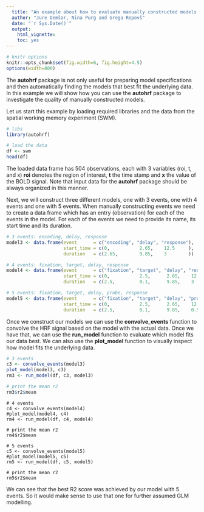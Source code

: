 ```yaml
---
  title: "An example about how to evaluate manually constructed models with the autohrf package"
  author: "Jure Demšar, Nina Purg and Grega Repovš"
  date: "`r Sys.Date()`"
  output:
    html_vignette:
    toc: yes
---
```


<!--
  %\VignetteEngine{knitr::rmarkdown}
  %\VignetteEncoding{UTF-8}
  %\VignetteIndexEntry{b_reaction_time: Bayesian reaction time model}
-->

```r
# knitr options
knitr::opts_chunk$set(fig.width=6, fig.height=4.5)
options(width=800)
```

The **autohrf** package is not only useful for preparing model specifications and then automatically finding the models that best fit the underlying data. In this example we will show how you can use the **autohrf** package to investigate the quality of manually constructed models.

Let us start this example by loading required libraries and the data from the spatial working memory experiment (SWM).


```r
# libs
library(autohrf)

# load the data
df <- swm
head(df)
```

The loaded data frame has 504 observations, each with 3 variables (roi, t, and x) **roi** denotes the region of interest, **t** the time stamp and **x** the value of the BOLD signal. Note that input data for the **autohrf** package should be always organized in this manner.

Next, we will construct three different models, one with 3 events, one with 4 events and one with 5 events. When manually constructing events we need to create a data frame which has an entry (observation) for each of the events in the model. For each of the events we need to provide its name, its start time and its duration.

```r
# 3 events: encoding, delay, response
model3 <- data.frame(event      = c("encoding", "delay", "response"),
                     start_time = c(0,           2.65,    12.5     ),
                     duration   = c(2.65,        9.85,    3        ))

# 4 events: fixation, target, delay, response
model4 <- data.frame(event      = c("fixation", "target", "delay", "response"),
                     start_time = c(0,           2.5,      2.65,    12.5     ),
                     duration   = c(2.5,         0.1,      9.85,    3        ))

# 5 events: fixation, target, delay, probe, response
model5 <- data.frame(event      = c("fixation", "target", "delay", "probe", "response"),
                     start_time = c(0,           2.5,      2.65,    12.5,    13        ),
                     duration   = c(2.5,         0.1,      9.85,    0.5,     2.5       ))
```

Once we construct our models we can use the **convolve_events** function to convolve the HRF signal based on the model with the actual data. Once we have that, we can use the **run_model** function to evaluate which model fits our data best. We can also use the **plot_model** function to visually inspect how model fits the underlying data.

```r
# 3 events
c3 <- convolve_events(model3)
plot_model(model3, c3)
rm3 <- run_model(df, c3, model3)

# print the mean r2
rm3$r2$mean
```

```
# 4 events
c4 <- convolve_events(model4)
#plot_model(model4, c4)
rm4 <- run_model(df, c4, model4)

# print the mean r2
rm4$r2$mean
```

```
# 5 events
c5 <- convolve_events(model5)
#plot_model(model5, c5)
rm5 <- run_model(df, c5, model5)

# print the mean r2
rm5$r2$mean
```

We can see that the best R2 score was achieved by our model with 5 events. So it would make sense to use that one for further assumed GLM modelling.
